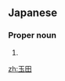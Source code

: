 ==Japanese==
{{ja-kanjitab|玉|田}}

===Proper noun===
{{ja-pos|たまだ|proper}}

# {{surname|lang=ja|sort=たまだ}}

[[zh:玉田]]